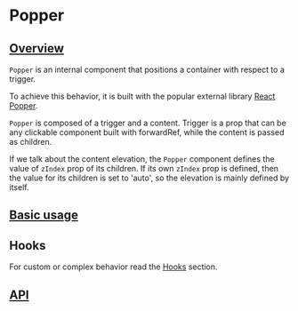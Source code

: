 

<Meta of={Stories} />

# Popper

## [Overview](#overview)

`Popper` is an internal component that positions a container with respect to a
trigger.

To achieve this behavior, it is built with the popular external library
[React Popper](https://popper.js.org/react-popper/v2/).

`Popper` is composed of a trigger and a content.
Trigger is a prop that can be any clickable component built with forwardRef,
while the content is passed as children.

If we talk about the content elevation, the `Popper` component defines the value
of `zIndex` prop of its children. If its own `zIndex` prop is defined, then
the value for its children is set to 'auto', so the elevation is mainly defined
by itself.

## [Basic usage](#basic-usage)

<Canvas of={Stories.Base} />

## Hooks

For custom or complex behavior read the [Hooks](?path=/docs/components-core-popper-hooks-docs--docs) section.

## [API](#api)

<ArgTypes of={Stories} />
